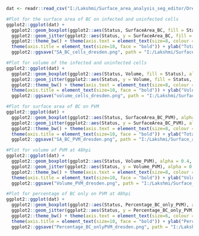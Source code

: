 ```r
dat <- readr::read_csv("I:/Lakshmi/Surface_area_analysis_seg_editor/Dresden_images_results/graph_dresden.csv")
```

```r
#Plot for the surface area of BC on infected and uninfected cells
ggplot2::ggplot(dat) +
  ggplot2::geom_boxplot(ggplot2::aes(Status, SurfaceArea_BC, fill = Status), alpha = 0.4, width = 0.5, position = position_dodge(width = 0.5),varwidth = T, notch = F) +
  ggplot2::geom_jitter(ggplot2::aes(Status, y = SurfaceArea_BC, fill = Status, color = Status), cex = 0.7, alpha = 0.9, position = position_jitterdodge(0.4,0.4,0.5)) + 
  ggplot2::theme_bw() + theme(axis.text = element_text(size=8, colour = "black")) +
  theme(axis.title = element_text(size=10, face = "bold")) + ylab("Total number of surface voxels on bile canaliculi of hepatocytes") +
  ggplot2::ggsave("SA_BC_cells_dresden.png", path = "I:/Lakshmi/Surface_area_analysis_seg_editor/Dresden_images_results/Results_graphs", width = 8, height = 8, units = "in", dpi = 300)
```

```r
#Plot for volume of the infected and uninfected cells
ggplot2::ggplot(dat) +
  ggplot2::geom_boxplot(ggplot2::aes(Status, Volume, fill = Status), alpha = 0.4, width = 0.5, position = position_dodge(width = 0.5), varwidth = T, notch = F) +
  ggplot2::geom_jitter(ggplot2::aes(Status, y = Volume, fill = Status, color = Status), cex = 0.7, alpha = 0.9,  position = position_jitterdodge(0.4,0.4,0.5)) + 
  ggplot2::theme_bw() + theme(axis.text = element_text(size=8, colour = "black")) +
  theme(axis.title = element_text(size=10, face = "bold")) + ylab("Volume of the cells (micron^3)") +
  ggplot2::ggsave("volume_cells_dresden.png", path = "I:/Lakshmi/Surface_area_analysis_seg_editor/Dresden_images_results/Results_graphs", width = 8, height = 8, units = "in", dpi = 300)
```


```r
#Plot for surface area of BC on PVM
ggplot2::ggplot(dat) +
  ggplot2::geom_boxplot(ggplot2::aes(Status, SurfaceArea_BC_PVM), alpha = 0.4, width = 0.5, position = position_dodge(width = 0.5), varwidth = T, notch = F) +
  ggplot2::geom_jitter(ggplot2::aes(Status, y = SurfaceArea_BC_PVM), alpha = 0.9, width = 0.4, height = 0.4) + 
  ggplot2::theme_bw() + theme(axis.text = element_text(size=8, colour = "black")) +
  theme(axis.title = element_text(size=10, face = "bold")) + ylab("Total number of surface voxels on bile canaliculi of PVM") +
  ggplot2::ggsave("SA_BC_PVM_dresden.png", path = "I:/Lakshmi/Surface_area_analysis_seg_editor/Dresden_images_results/Results_graphs", width = 8, height = 8, units = "in", dpi = 300)
```

```r
#Plot for volume of PVM at 48hpi
ggplot2::ggplot(dat) +
  ggplot2::geom_boxplot(ggplot2::aes(Status, Volume_PVM), alpha = 0.4, width = 0.5, position = position_dodge(width = 0.5), varwidth = T, notch = F) +
  ggplot2::geom_jitter(ggplot2::aes(Status, y = Volume_PVM), alpha = 0.9, width = 0.4, height = 0.4) + 
  ggplot2::theme_bw() + theme(axis.text = element_text(size=8, colour = "black")) +
  theme(axis.title = element_text(size=10, face = "bold")) + ylab("Volume of the PVM (micron^3)") +
  ggplot2::ggsave("Volume_PVM_dresden.png", path = "I:/Lakshmi/Surface_area_analysis_seg_editor/Dresden_images_results/Results_graphs", width = 8, height = 8, units = "in", dpi = 300)
```

```r
#Plot for percentage of BC only on PVM at 48hpi
ggplot2::ggplot(dat) +
  ggplot2::geom_boxplot(ggplot2::aes(Status, Percentage_BC_only_PVM), alpha = 0.4, width = 0.5, position = position_dodge(width = 0.5), varwidth = T, notch = F) +
  ggplot2::geom_jitter(ggplot2::aes(Status, y = Percentage_BC_only_PVM), alpha = 0.9, width = 0.4, height = 0.4) + 
  ggplot2::theme_bw() + theme(axis.text = element_text(size=6, colour = "black")) +
  theme(axis.title = element_text(size=10, face = "bold")) + ylab("Percentage of BC only on PVM") +
  ggplot2::ggsave("Percentage_BC_onlyPVM_dresden.png", path = "I:/Lakshmi/Surface_area_analysis_seg_editor/Dresden_images_results/Results_graphs", width = 8, height = 8, units = "in", dpi = 300)
```